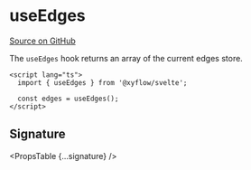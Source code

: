 
# useEdges

[Source on GitHub](https://github.com/wbkd/react-flow/blob/78169c992bf95a5dbc9bccbdc2a07725a307e2c3/packages/svelte/src/lib/hooks/useNodesEdges.ts/#L8)

The `useEdges` hook returns an array of the current edges store.

```svelte
<script lang="ts">
  import { useEdges } from '@xyflow/svelte';

  const edges = useEdges();
</script>
```

## Signature

<PropsTable {...signature} />

